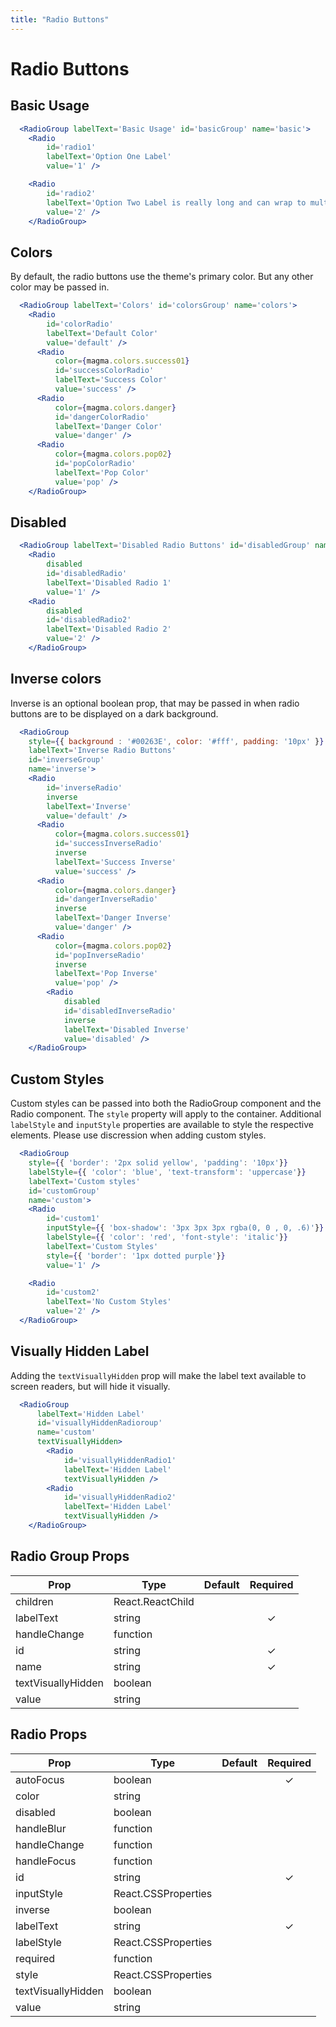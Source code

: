 ```yaml
---
title: "Radio Buttons"
---
```


# Radio Buttons

## Basic Usage

```.jsx
  <RadioGroup labelText='Basic Usage' id='basicGroup' name='basic'>
    <Radio
        id='radio1'
        labelText='Option One Label'
        value='1' />

    <Radio
        id='radio2'
        labelText='Option Two Label is really long and can wrap to multiple lines lorem ipsum dolar sit amet is really long and can wrap to multiple lines'
        value='2' />
    </RadioGroup>
```

## Colors
By default, the radio buttons use the theme's primary color.  But any other color may be passed in.

```.jsx
  <RadioGroup labelText='Colors' id='colorsGroup' name='colors'>
    <Radio
        id='colorRadio'
        labelText='Default Color'
        value='default' />
      <Radio
          color={magma.colors.success01}
          id='successColorRadio'
          labelText='Success Color'
          value='success' />
      <Radio
          color={magma.colors.danger}
          id='dangerColorRadio'
          labelText='Danger Color'
          value='danger' />
      <Radio
          color={magma.colors.pop02}
          id='popColorRadio'
          labelText='Pop Color'
          value='pop' />
    </RadioGroup>
```

## Disabled

```.jsx
  <RadioGroup labelText='Disabled Radio Buttons' id='disabledGroup' name='disabled'>
    <Radio
        disabled
        id='disabledRadio'
        labelText='Disabled Radio 1'
        value='1' />
    <Radio
        disabled
        id='disabledRadio2'
        labelText='Disabled Radio 2'
        value='2' />
    </RadioGroup>
```

## Inverse colors

Inverse is an optional boolean prop, that may be passed in when radio buttons are to be displayed on a dark background.

```.jsx
  <RadioGroup
    style={{ background : '#00263E', color: '#fff', padding: '10px' }}
    labelText='Inverse Radio Buttons'
    id='inverseGroup'
    name='inverse'>
    <Radio
        id='inverseRadio'
        inverse
        labelText='Inverse'
        value='default' />
      <Radio
          color={magma.colors.success01}
          id='successInverseRadio'
          inverse
          labelText='Success Inverse'
          value='success' />
      <Radio
          color={magma.colors.danger}
          id='dangerInverseRadio'
          inverse
          labelText='Danger Inverse'
          value='danger' />
      <Radio
          color={magma.colors.pop02}
          id='popInverseRadio'
          inverse
          labelText='Pop Inverse'
          value='pop' />
        <Radio
            disabled
            id='disabledInverseRadio'
            inverse
            labelText='Disabled Inverse'
            value='disabled' />
    </RadioGroup>
```

## Custom Styles
Custom styles can be passed into both the RadioGroup component and the Radio component.  The `style` property will apply to the container.
Additional `labelStyle` and `inputStyle` properties are available to style the respective elements.  Please use discression when adding custom styles.

```.jsx
  <RadioGroup
    style={{ 'border': '2px solid yellow', 'padding': '10px'}}
    labelStyle={{ 'color': 'blue', 'text-transform': 'uppercase'}}
    labelText='Custom styles'
    id='customGroup'
    name='custom'>
    <Radio
        id='custom1'
        inputStyle={{ 'box-shadow': '3px 3px 3px rgba(0, 0 , 0, .6)'}}
        labelStyle={{ 'color': 'red', 'font-style': 'italic'}}
        labelText='Custom Styles'
        style={{ 'border': '1px dotted purple'}}
        value='1' />

    <Radio
        id='custom2'
        labelText='No Custom Styles'
        value='2' />
  </RadioGroup>
```

## Visually Hidden Label
Adding the `textVisuallyHidden` prop will make the label text available to screen readers, but will hide it visually.

```.jsx
  <RadioGroup
      labelText='Hidden Label'
      id='visuallyHiddenRadioroup'
      name='custom'
      textVisuallyHidden>
        <Radio
            id='visuallyHiddenRadio1'
            labelText='Hidden Label'
            textVisuallyHidden />
        <Radio
            id='visuallyHiddenRadio2'
            labelText='Hidden Label'
            textVisuallyHidden />
    </RadioGroup>
```

## Radio Group Props

| Prop                   | Type | Default | Required    |
| -----------------------|------|---------|:-----------:|
| children | React.ReactChild | |
| labelText | string | | &#10003;
| handleChange | function | |
| id | string | | &#10003;
| name | string | | &#10003;
| textVisuallyHidden | boolean | |
| value | string | |

## Radio Props

| Prop                   | Type | Default | Required    |
| -----------------------|------|---------|:-----------:|
| autoFocus | boolean | | &#10003;
| color | string | |
| disabled | boolean | |
| handleBlur | function | |
| handleChange | function | |
| handleFocus | function | |
| id | string | | &#10003;
| inputStyle | React.CSSProperties | |
| inverse | boolean | |
| labelText | string | | &#10003;
| labelStyle | React.CSSProperties | |
| required | function | |
| style | React.CSSProperties | |
| textVisuallyHidden | boolean | |
| value | string | |
